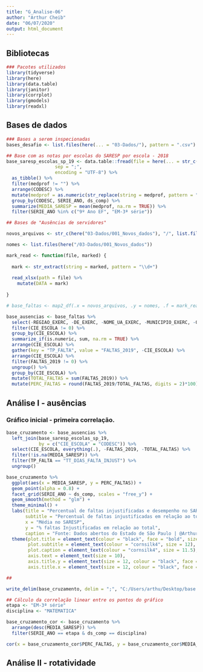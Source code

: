 ```yaml
---
title: "G_Analise-06"
author: "Arthur Cheib"
date: "06/07/2020"
output: html_document
---
```


## Bibliotecas

```r
### Pacotes utilizados
library(tidyverse)
library(here)
library(data.table)
library(janitor)
library(corrplot)
library(gmodels)
library(readxl)

```

## Bases de dados

```r
### Bases a serem inspecionadas
bases_desafio <- list.files(here(... = "03-Dados/"), pattern = ".csv")

## Base com as notas por escolas do SARESP por escola - 2018
base_saresp_escolas_sp_19 <- data.table::fread(file = here(... = str_c("03-Dados/", bases_desafio[16])),
                  sep = ";",
                  encoding = "UTF-8") %>% 
  as_tibble() %>%
  filter(medprof != "") %>% 
  arrange(CODESC) %>% 
  mutate(medprof = as.numeric(str_replace(string = medprof, pattern = "\\,", replacement = "."))) %>% 
  group_by(CODESC, SERIE_ANO, ds_comp) %>% 
  summarize(MEDIA_SARESP = mean(medprof, na.rm = TRUE)) %>% 
  filter(SERIE_ANO %in% c("9º Ano EF", "EM-3ª série"))

## Bases de "Ausências de servidores"

novos_arquivos <- str_c(here("03-Dados/001_Novos_dados"), "/", list.files(here("/03-Dados/001_Novos_dados")))

nomes <- list.files(here("/03-Dados/001_Novos_dados"))

mark_read <- function(file, marked) {
  
  mark <- str_extract(string = marked, pattern = "\\d+")
  
  read_xlsx(path = file) %>% 
    mutate(DATA = mark)
  
}

# base_faltas <- map2_df(.x = novos_arquivos, .y = nomes, .f = mark_read)

base_ausencias <- base_faltas %>% 
  select(-REGIAO_EXERC, -DE_EXERC, -NOME_UA_EXERC, -MUNICIPIO_EXERC, -QUADRO_EXERC, -id_interno, -CARGO_EXERC, -CATEG_E, -TOTAL_DIAS_MES,-UA_EXERC) %>%
  filter(CIE_ESCOLA != 0) %>% 
  group_by(CIE_ESCOLA) %>% 
  summarize_if(is.numeric, sum, na.rm = TRUE) %>% 
  arrange(CIE_ESCOLA) %>% 
  gather(key = "TP_FALTA", value = "FALTAS_2019", -CIE_ESCOLA) %>%
  arrange(CIE_ESCOLA) %>% 
  filter(FALTAS_2019 != 0) %>% 
  ungroup() %>% 
  group_by(CIE_ESCOLA) %>% 
  mutate(TOTAL_FALTAS = sum(FALTAS_2019)) %>% 
  mutate(PERC_FALTAS = round(FALTAS_2019/TOTAL_FALTAS, digits = 2)*100)
```

## Análise I - ausências

### Gráfico inicial - primeira correlação.

```r

base_cruzamento <- base_ausencias %>% 
  left_join(base_saresp_escolas_sp_19,
            by = c("CIE_ESCOLA" = "CODESC")) %>% 
  select(CIE_ESCOLA, everything(.), -FALTAS_2019, -TOTAL_FALTAS) %>% 
  filter(!is.na(MEDIA_SARESP)) %>%
  filter(TP_FALTA == "TT_DIAS_FALTA_INJUST") %>% 
  ungroup()

base_cruzamento %>% 
  ggplot(aes(x = MEDIA_SARESP, y = PERC_FALTAS)) +
  geom_point(alpha = 0.8) + 
  facet_grid(SERIE_ANO ~ ds_comp, scales = "free_y") +
  geom_smooth(method = "glm") +
  theme_minimal() +
  labs(title = "Percentual de faltas injustificadas e desempenho no SARESP - 2019",
       subtitle = "Percentual de faltas injustificadas em relação ao total, por escola versus o desempenho no SARESP",
       x = "Média no SARESP",
       y = "% faltas Injustificadas em relação ao total",
       caption = "Fonte: Dados abertos do Estado de São Paulo | @ArthurCheib") +
  theme(plot.title = element_text(colour = "black", face = "bold", size = 15),
        plot.subtitle = element_text(colour = "cornsilk4", size = 12),
        plot.caption = element_text(colour = "cornsilk4", size = 11.5),
        axis.text = element_text(size = 10),
        axis.title.y = element_text(size = 12, colour = "black", face = "bold"),
        axis.title.x = element_text(size = 12, colour = "black", face = "bold"))

##

write_delim(base_cruzamento, delim = ";", "C:/Users/arthu/Desktop/base.csv", )

## Cálculo da correlação linear entre os pontos do gráfico
etapa <- "EM-3ª série"
disciplina <- "MATEMATICA"

base_cruzamento_cor <- base_cruzamento %>% 
  arrange(desc(MEDIA_SARESP)) %>%
  filter(SERIE_ANO == etapa & ds_comp == disciplina)

cor(x = base_cruzamento_cor$PERC_FALTAS, y = base_cruzamento_cor$MEDIA_SARESP)

```

## Análise II - rotatividade

```r



```

